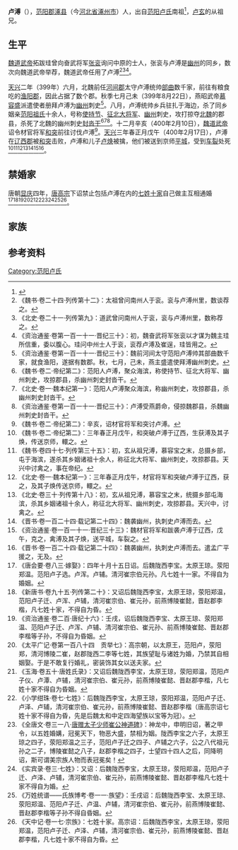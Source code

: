 '''卢溥'''（{{bd|？||400年||}}），[[范阳郡|范阳郡]][[涿县|涿县]]（今[[河北省|河北省]][[涿州市|涿州市]]）人，出自[[范阳卢氏|范阳卢氏]]南祖<ref>{{Cite book | author =毛阳光，余扶危主编 | title = 《洛阳流散唐代墓志汇编 下》 | location = 北京市 | publisher = 国家图书馆出版社  | date =2013年7月 | pages =四六一-四六三 |ISBN =978-7-5013-5179-4| accessdate = 2017-09-08 | url = | language= zh-hant| quote = }}</ref>，[[卢玄|卢玄]]的从祖兄。

==生平==
[[魏道武帝|魏道武帝]]拓跋珪曾向奋武将军[[张衮|张衮]]询问中原的士人，张衮与卢溥是[[幽州|幽州]]的同乡，数次向魏道武帝举荐，魏道武帝任用了卢溥<ref>《魏书·卷二十四·列传第十二》：太祖曾问南州人于衮。衮与卢溥州里，数谈荐之。</ref><ref>《北史·卷二十一·列传第九》：道武曾问南州人于衮，衮与卢溥州里，数称荐之。</ref><ref>《资治通鉴·卷第一百一十一·晋纪三十》：初，魏奋武将军张衮以才谋为魏主珪所信重，委以腹心。珪问中州士人于衮，衮荐卢溥及崔逞，珪皆用之。</ref>。

[[天兴_(北魏)|天兴]]二年（399年）六月，北魏前任[[河间郡|河间郡]]太守卢溥统帅[[部曲|部曲]]数千家，前往有粮食吃的[[渔阳郡|渔阳郡]]，因此占据了数个郡。秋季七月己未（399年8月22日），燕昭武帝[[慕容盛|慕容盛]]派遣使者册拜卢溥为[[幽州|幽州]]刺史<ref>《资治通鉴·卷第一百一十一·晋纪三十》：魏前河间太守范阳卢溥帅其部曲数千家，就食渔阳，遂据有数郡。秋，七月，己未，燕主盛遣使拜溥幽州刺史。</ref>。八月，卢溥统帅乡兵驻扎于海边，杀了同乡姻亲[[范阳祖氏|范阳祖氏]]十余人，号称[[使持节|使持节]]、[[征北大将军|征北大将军]]、[[幽州|幽州]]刺史，攻打掠夺[[北魏|北魏]]的郡县，杀死了北魏的幽州刺史[[封沓干|封沓干]]<ref>《魏书·卷二·帝纪第二》：范阳人卢溥，聚众海滨，称使持节、征北大将军、幽州刺史，攻掠郡县，杀幽州刺史封沓干。</ref><ref>《北史·卷一·魏本纪第一》：范阳人卢溥聚众海滨，称幽州刺史，攻掠郡县，杀幽州刺史封沓干。</ref><ref>《资治通鉴·卷第一百一十一·晋纪三十》：卢溥受燕爵命，侵掠魏郡县，杀魏幽州刺史封沓干。</ref>。十二月辛亥（400年2月10日），[[魏道武帝|魏道武帝]]诏令材官将军[[和突|和突]]前往讨伐卢溥<ref>《魏书·卷二·帝纪第二》：辛亥，诏材官将军和突讨卢溥。</ref>。[[天兴_(北魏)|天兴]]三年春正月戊午（400年2月17日），卢溥在[[辽西郡|辽西郡]]被[[和突|和突]]击败，卢溥和儿子[[卢焕|卢焕]]被擒，他们被送到京师[[平城遗址|平城]]，受到[[车裂|车裂]]处死<ref>《魏书·卷二·帝纪第二》：三年春正月戊午，和突破卢溥于辽西，生获溥及其子焕，传送京师，轘之。</ref><ref>《魏书·卷四十七·列传第三十五》：初，玄从祖兄溥，慕容宝之末，总摄乡部，屯于海滨，遂杀其乡姻诸祖十余人，称征北大将军、幽州刺史，攻掠郡县。天兴中讨禽之，事在帝纪。</ref><ref>《北史·卷一·魏本纪第一》：三年春正月戊午，材官将军和突破卢溥于辽西，获之，及其子焕传送京师，轘之。</ref><ref>《北史·卷三十·列传第十八》：初，玄从祖兄溥，慕容宝之末，统摄乡部屯海滨，杀其乡姻诸祖十余人，称征北大将军、幽州刺史，攻掠郡县。天兴中，讨禽之。</ref><ref>《晋书·卷一百二十四·载记第二十四》：魏袭幽州，执刺史卢溥而去。</ref><ref>《资治通鉴·卷一百一十一·晋纪三十三》：魏材官将军和跋袭卢溥于辽西，戊午，克之，禽溥及其子焕，送平城，车裂之。</ref><ref>《晋书·卷一百二十四·载记第二十四》：魏袭幽州，执刺史卢溥而去。遣孟广平援之，无及。</ref>。

==禁婚家==
唐朝[[显庆|显庆]]四年，[[唐高宗|唐高宗]]下诏禁止包括卢溥在内的[[七姓十家|七姓十家]]自己做主互相通婚<ref>《唐会要·卷八三·嫁娶》：四年十月十五日诏。后魏陇西李宝。太原王琼。荥阳郑温。范阳卢子选。卢浑。卢辅。清河崔宗伯元孙。凡七姓十一家。不得自为婚姻。</ref><ref>《新唐书·卷九十五·列传第二十》：又诏后魏陇西李宝，太原王琼，荥阳郑温，范阳卢子迁、卢浑、卢辅，清河崔宗伯、崔元孙，前燕博陵崔懿，晋赵郡李楷，凡七姓十家，不得自为昏。</ref><ref>《资治通鉴·卷二百·唐纪十六》：壬戌，诏后魏陇西李宝、太原王琼、荥阳郑温、范阳卢子迁、卢浑、卢辅、清河崔宗伯、崔元孙、前燕博陵崔懿、晋赵郡李楷等子孙，不得自为昏姻。</ref><ref>《太平广记·卷第一百八十四　贡举七》：高宗朝，以太原王，范阳卢，荥阳郑，清河博陵二崔，赵郡陇西二李等七姓，其族望耻与诸姓为婚，乃禁其自相姻娶。于是不敢复行婚礼，密装饰其女以送夫家。</ref><ref>《玉海·卷五十·唐姓氏录》：又诏后魏陇西李宝，太原王琼，荥阳郑温，范阳卢子仪、卢潭、卢辅，清河崔宗伯、崔元孙，前燕博陵崔懿、晋赵郡李楷，凡七姓十家不得自为昏姻。</ref><ref>《小学绀珠·卷七·七姓》：后魏陇西李宝，太原王琼，荥阳郑温，范阳卢子迁、卢泽、卢辅，清河崔宗伯、崔元孙，前燕博陵崔懿、晋赵郡李楷（唐高宗诏七姓十家不得自为昏，先是后魏太和中定四海望族以宝等为冠）。</ref><ref>《全唐文·卷三一八·[[s:唐贈太子少師崔公神道碑|唐赠太子少师崔公神道碑]]》：神龙中，申明旧诏，著之甲令，以五姓婚媾，冠冕天下，物恶大盛，禁相为姻。陇西李宝之六子，太原王琼之四子，荥阳郑温之三子，范阳卢子迁之四子、卢辅之六子，公之八代祖元孙之二子，博陵崔懿之八子，赵郡李楷之四子，士望四十四人之后，同降明诏，斯可谓美宗族人物而表冠冕矣！</ref><ref>《实宾录·卷三·七姓》：又诏：后魏陇西李宝，太原王琼，荥阳郑温，范阳卢子迁、卢泽、卢辅，清河崔宗伯、崔元孙，前燕博陵崔懿、晋赵郡李楷凡七姓十家不得自为婚。</ref><ref>《万姓统谱——氏族博考·卷一一·族望》：壬戌诏：后魏陇西李宝、太原王琼、荥阳郑温、范阳卢子迁、卢温、卢辅，清河崔宗伯、崔元孙，前燕博陵崔懿、晋赵郡李楷等子孙不得自昏姻。</ref><ref>《天中记·卷一七·宗族》：七姓十家。高宗诏：后魏陇西李宝，太原王琼，荥阳郑温，范阳卢子迁、卢泽、卢辅，清河崔宗伯、崔元孙，前燕博陵崔懿、晋赵郡李楷，凡七姓十家不得自为昏。</ref>。

==家族==
{{main|范阳卢氏世系图}}

==参考资料==
{{reflist|2}}

[[Category:范阳卢氏|Category:范阳卢氏]]
